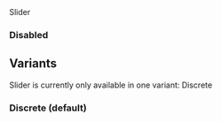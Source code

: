 
<Meta of={Slider} />
<Title>Components/Slider</Title>
<Subtitle>Slider</Subtitle>

<Primary />
<Controls />

### Disabled

<Canvas of={Slider.Disabled} />

## Variants

Slider is currently only available in one variant: Discrete

### Discrete (default)

<Canvas of={Slider.Discrete} />
